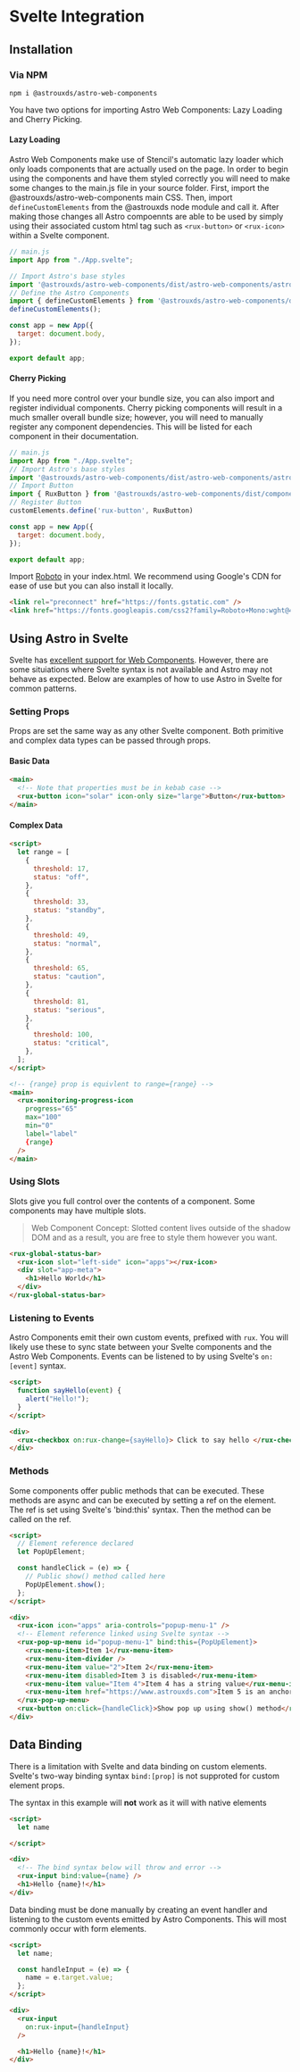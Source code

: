 
<Meta title="Astro UXDS/Welcome/Svelte" />

# Svelte Integration

## Installation

### Via NPM

`npm i @astrouxds/astro-web-components`

You have two options for importing Astro Web Components: Lazy Loading and Cherry Picking.

#### Lazy Loading

Astro Web Components make use of Stencil's automatic lazy loader which only loads components that are actually used on the page. In order to begin using the components and have them styled correctly you will need to make some changes to the main.js file in your source folder. First, import the @astrouxds/astro-web-components main CSS. Then, import `defineCustomElements` from the @astrouxds node module and call it. After making those changes all Astro compoennts are able to be used by simply using their associated custom html tag such as `<rux-button>` or `<rux-icon>` within a Svelte component.

```js
// main.js
import App from "./App.svelte";

// Import Astro's base styles
import '@astrouxds/astro-web-components/dist/astro-web-components/astro-web-components.css'
// Define the Astro Components
import { defineCustomElements } from '@astrouxds/astro-web-components/dist/custom-elements';
defineCustomElements();

const app = new App({
  target: document.body,
});

export default app;
```

#### Cherry Picking

If you need more control over your bundle size, you can also import and register individual components. Cherry picking components will result in a much smaller overall bundle size; however, you will need to manually register any component dependencies. This will be listed for each component in their documentation.

```js
// main.js
import App from "./App.svelte";
// Import Astro's base styles
import '@astrouxds/astro-web-components/dist/astro-web-components/astro-web-components.css'
// Import Button
import { RuxButton } from '@astrouxds/astro-web-components/dist/components/rux-button'
// Register Button
customElements.define('rux-button', RuxButton)

const app = new App({
  target: document.body,
});

export default app;
```

Import [Roboto](https://fonts.google.com/specimen/Roboto) in your index.html. We recommend using Google's CDN for ease of use but you can also install it locally.

```html
<link rel="preconnect" href="https://fonts.gstatic.com" />
<link href="https://fonts.googleapis.com/css2?family=Roboto+Mono:wght@400&family=Roboto:wght@200;300;400;500;600;800&display=swap" rel="stylesheet"/>
```

## Using Astro in Svelte

Svelte has [excellent support for Web Components](https://custom-elements-everywhere.com/libraries/svelte/results/results.html). However, there are some situiations where Svelte syntax is not available and Astro may not behave as expected. Below are examples of how to use Astro in Svelte for common patterns.

### Setting Props

Props are set the same way as any other Svelte component. Both primitive and complex data types can be passed through props.

#### Basic Data
```html
<main>
  <!-- Note that properties must be in kebab case -->
  <rux-button icon="solar" icon-only size="large">Button</rux-button>
</main>
```

#### Complex Data
```html
<script>
  let range = [
    {
      threshold: 17,
      status: "off",
    },
    {
      threshold: 33,
      status: "standby",
    },
    {
      threshold: 49,
      status: "normal",
    },
    {
      threshold: 65,
      status: "caution",
    },
    {
      threshold: 81,
      status: "serious",
    },
    {
      threshold: 100,
      status: "critical",
    },
  ];
</script>

<!-- {range} prop is equivlent to range={range} -->
<main>
  <rux-monitoring-progress-icon
    progress="65"
    max="100"
    min="0"
    label="label"
    {range}
  />
</main>
```

### Using Slots

Slots give you full control over the contents of a component. Some components may have multiple slots.

> Web Component Concept:
> Slotted content lives outside of the shadow DOM and as a result, you are free to style them however you want.

```html
<rux-global-status-bar>
  <rux-icon slot="left-side" icon="apps"></rux-icon>
  <div slot="app-meta">
    <h1>Hello World</h1>
  </div>
</rux-global-status-bar>
```

### Listening to Events

Astro Components emit their own custom events, prefixed with `rux`. You will likely use these to sync state between your Svelte components and the Astro Web Components. Events can be listened to by using Svelte's `on:[event]` syntax.

```html
<script>
  function sayHello(event) {
    alert("Hello!");
  }
</script>

<div>
  <rux-checkbox on:rux-change={sayHello}> Click to say hello </rux-checkbox>
</div>
```

### Methods

Some components offer public methods that can be executed. These methods are async and can be executed by setting a ref on the element. The ref is set using Svelte's 'bind:this' syntax. Then the method can be called on the ref.

```html
<script>
  // Element reference declared
  let PopUpElement;

  const handleClick = (e) => {
    // Public show() method called here
    PopUpElement.show();
  };
</script>

<div>
  <rux-icon icon="apps" aria-controls="popup-menu-1" />
  <!-- Element reference linked using Svelte syntax -->
  <rux-pop-up-menu id="popup-menu-1" bind:this={PopUpElement}>
    <rux-menu-item>Item 1</rux-menu-item>
    <rux-menu-item-divider />
    <rux-menu-item value="2">Item 2</rux-menu-item>
    <rux-menu-item disabled>Item 3 is disabled</rux-menu-item>
    <rux-menu-item value="Item 4">Item 4 has a string value</rux-menu-item>
    <rux-menu-item href="https://www.astrouxds.com">Item 5 is an anchor</rux-menu-item>
  </rux-pop-up-menu>
  <rux-button on:click={handleClick}>Show pop up using show() method</rux-button>
</div>
```

## Data Binding

There is a limitation with Svelte and data binding on custom elements. Svelte's two-way binding syntax `bind:[prop]` is not supproted for custom element props.

The syntax in this example will **not** work as it will with native elements
```html
<script>
  let name

</script>

<div>
  <!-- The bind syntax below will throw and error -->
  <rux-input bind:value={name} />
  <h1>Hello {name}!</h1>
</div>
```

Data binding must be done manually by creating an event handler and listening to the custom events emitted by Astro Components. This will most commonly occur with form elements.
```html
<script>
  let name;

  const handleInput = (e) => {
    name = e.target.value;
  };
</script>

<div>
  <rux-input
    on:rux-input={handleInput}
  />

  <h1>Hello {name}!</h1>
</div>
```



